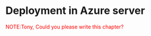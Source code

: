 # Deployment in Azure server {#azure}


[NOTE:Tony, Could you please write this chapter?]{style="color:red"}




